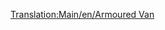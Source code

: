 [[Translation:Main/en/Armoured Van]]{{en/-}}{{Template:Wagon/Fr
|Nom=Wagon blindé
|Coût=1 494£ (2 988$)
|Poids=30 / 32 t
|Image=[[File:en/Steeltruck.png]]
|Capacité=20 sacs de valeurs/or/diamants
|MonoCoût=Tempéré: 2 439£ (4 878$)<br/>Subtropical: 1 494£ (2 988$)
|MonoPoids=30 / 33 t
|MonoCapacité=25 sacs de valeurs/or/diamants
|MagCoût=Tempéré: 2 439£ (4 878$)<br/>Subtropical: 1 494£ (2 988$)
|MagPoids=30 / 33 t
|MagCapacité=27 sacs de valeurs/or/diamants
|Description=Ce wagon peut transporter des biens de valeur entre les banques des métropoles de plus de 1200 habitants. Malheureusement, il y a peu de banques générées au début, à cause des petites villes sur une carte aléatoire. Depuis OTTD v0.6.0, vous pouvez [[Main/fr/Industries/Fr#Financer de nouvelles industries|financer]] des banques dans les villes, à l'inverse de la version 0.5.x sans le bon correctif.
}}